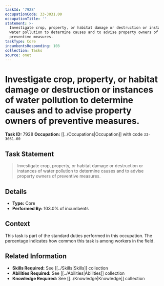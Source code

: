 ```yaml
---
taskId: '7928'
occupationCode: 33-3031.00
occupationTitle: ''
statement: >-
  Investigate crop, property, or habitat damage or destruction or instances of
  water pollution to determine causes and to advise property owners of
  preventive measures.
taskType: Core
incumbentsResponding: 103
collection: Tasks
source: onet
---
```

# Investigate crop, property, or habitat damage or destruction or instances of water pollution to determine causes and to advise property owners of preventive measures.

**Task ID:** 7928
**Occupation:** [[../Occupations|Occupation]] with code `33-3031.00`

## Task Statement

> Investigate crop, property, or habitat damage or destruction or instances of water pollution to determine causes and to advise property owners of preventive measures.

## Details

- **Type:** Core
- **Performed By:** 103.0% of incumbents

## Context

This task is part of the standard duties performed in this occupation. The percentage indicates how common this task is among workers in the field.

## Related Information

- **Skills Required:** See [[../Skills|Skills]] collection
- **Abilities Required:** See [[../Abilities|Abilities]] collection
- **Knowledge Required:** See [[../Knowledge|Knowledge]] collection

